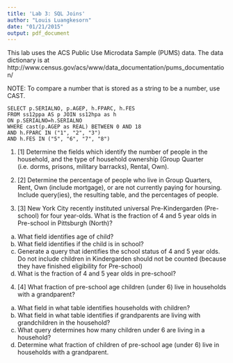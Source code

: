 ```yaml
---
title: 'Lab 3: SQL Joins'
author: "Louis Luangkesorn"
date: "01/21/2015"
output: pdf_document
---
```


This lab uses the ACS Public Use Microdata Sample (PUMS) data.  The data dictionary is at http://www.census.gov/acs/www/data_documentation/pums_documentation/

NOTE:  To compare a number that is stored as a string to be a number, use CAST.

```
SELECT p.SERIALNO, p.AGEP, h.FPARC, h.FES
FROM ss12ppa AS p JOIN ss12hpa as h
ON p.SERIALNO=h.SERIALNO
WHERE cast(p.AGEP as REAL) BETWEEN 0 AND 18
AND h.FPARC IN ("1", "2", "3")
AND h.FES IN ("5", "6", "7", "8")
```


1. [1] Determine the fields which identify the number of people in the household, and the type of household ownership (Group Quarter (i.e. dorms, prisons, military barracks), Rental, Own).

2.  [2] Determine the percentage of people who live in Group Quarters, Rent, Own (include mortgage), or are not currently paying for hoursing.  Include query(ies), the resulting table, and the percentages of people.

3.  [3] New York City recently instituted universal Pre-Kindergarden (Pre-school) for four year-olds.  What is the fraction of 4 and 5 year olds in Pre-school in Pittsburgh (North)? 
  a.  What field identifies age of child?
  b.  What field identifies if the child is in school?
  c.  Generate a query that identifies the school status of 4 and 5 year olds. Do not include children in Kindergarden should not be counted (because they have finished eligibility for Pre-school)
  d.  What is the fraction of 4 and 5 year olds in pre-school?

4.  [4] What fraction of pre-school age children (under 6) live in households with a grandparent?
  a.  What field in what table identifies households with children?
  b.  What field in what table identifies if grandparents are living with grandchildren in the household?
  c.  What query determines how many children under 6 are living in a household?
  d.  Determine what fraction of children of pre-school age (under 6) live in households with a grandparent.
  
